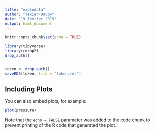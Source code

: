 ```yaml
---
title: "explodata"
author: "Texier-Dauby"
date: "19 février 2019"
output: html_document
---
```


```r
knitr::opts_chunk$set(echo = TRUE)
```

```r
library(tidyverse)
library(rdrop2)
drop_auth()


token <- drop_auth()
saveRDS(token, file = "token.rds")


```




## Including Plots

You can also embed plots, for example:

```r
plot(pressure)
```

Note that the `echo = FALSE` parameter was added to the code chunk to prevent printing of the R code that generated the plot.

